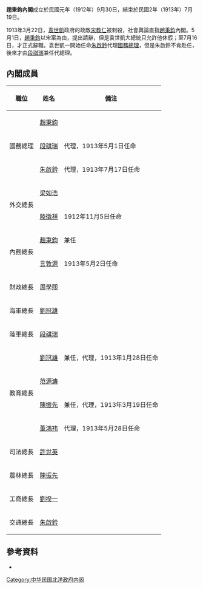 '''趙秉鈞內閣'''成立於民國元年（1912年）9月30日，結束於民國2年（1913年）7月19日。

1913年3月22日，[[袁世凱|袁世凱]]政府的政敵[[宋教仁|宋教仁]]被刺殺，社會輿論直指[[趙秉鈞|趙秉鈞]]內閣。5月1日，[[趙秉鈞|趙秉鈞]]以宋案為由，提出請辭，但是袁世凱大總統只允許他休假；至7月16日，才正式辭職。袁世凱一開始任命[[朱啟鈐|朱啟鈐]]代理[[國務總理|國務總理]]，但是朱啟鈴不肯赴任，後來才由[[段祺瑞|段祺瑞]]兼任代總理。

==內閣成員==
{| class="wikitable" border="1" cellspacing="0" cellpadding="1"
|-
! style="white-space:nowrap" |職位!!姓名!!備注
|-
!rowspan="3"|國務總理
|[[趙秉鈞|趙秉鈞]]
|-
|[[段祺瑞|段祺瑞]]||代理，1913年5月1日任命
|-
|[[朱啟鈐|朱啟鈐]]||代理，1913年7月17日任命
|-
!rowspan="2"|外交總長
|[[梁如浩|梁如浩]]
|-
|[[陸徵祥|陸徵祥]]||1912年11月5日任命
|-
!rowspan="2"|內務總長
|[[趙秉鈞|趙秉鈞]]||兼任
|-
|[[言敦源|言敦源]]||1913年5月2日任命
|-
!財政總長
|[[周學熙|周學熙]]
|-
!海軍總長
|[[劉冠雄|劉冠雄]]
|-
!陸軍總長
|[[段祺瑞|段祺瑞]]
|-
!rowspan="4"|教育總長
|[[劉冠雄|劉冠雄]]||兼任，代理，1913年1月28日任命
|-
|[[范源濂|范源濂]]
|-
|[[陳振先|陳振先]]||兼任，代理，1913年3月19日任命
|-
|[[董鴻袆|董鴻袆]]||代理，1913年5月28日任命
|-
!司法總長
|[[許世英|許世英]]
|-
!農林總長
|[[陳振先|陳振先]]
|-
!工商總長
|[[劉揆一|劉揆一]]
|-
!交通總長
|[[朱啟鈐|朱啟鈐]]
|}

==參考資料==
*{{cite book |author=謝彬 |authorlink= |coauthors= |title=民國政黨史 |year=1924年 |publisher=上海學術研究會叢書部 |location= |isbn=978-7-101-05531-3 }}

{{北洋時期內閣|陸徵祥內閣|趙秉鈞內閣|1912年9月30日—1913年7月19日|段祺瑞臨時內閣}}

{{DEFAULTSORT:Zhao Bingjun}}
[[Category:中华民国北洋政府内阁|Category:中华民国北洋政府内阁]]